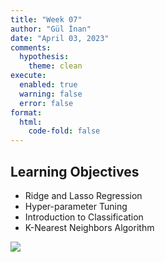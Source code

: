 ```yaml
---
title: "Week 07"
author: "Gül İnan"
date: "April 03, 2023"
comments:
  hypothesis: 
    theme: clean
execute: 
  enabled: true
  warning: false
  error: false
format: 
  html:
    code-fold: false
---
```


## Learning Objectives

-  Ridge and Lasso Regression
-  Hyper-parameter Tuning
-  Introduction to Classification
-  K-Nearest Neighbors Algorithm

![](/images/knn.png)
